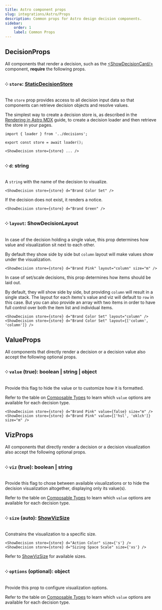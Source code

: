 ```yaml
---
title: Astro component props
slug: integrations/Astro/Props
description: Common props for Astro design decision components.
sidebar:
    order: 1
    label: Common Props
---
```





## DecisionProps

All components that render a decision, such as the [&lt;ShowDecisionCard/&gt;](/integrations/Astro/ShowDecisionCard/) component, **require** the following props.

### ༶ `store`: [StaticDecisionStore](/api/designer-functions/Types/StaticDecisionStore)

The `store` prop provides access to all decision input data so that components can retrieve decision objects and resolve values.

The simplest way to create a decision store is, as described in the [Rendering in Astro MDX](/guides/documenting-design-decisions-with-astro-and-mdx) guide, to create a decision loader and then retrieve the store in your pages.

```mdx
import { loader } from '../decisions';

export const store = await loader();

<ShowDecision store={store} ... />
```

### ༶ `d`: string

A `string` with the name of the decision to visualize.

```mdx
<ShowDecision store={store} d="Brand Color Set" />
```

<ShowDecision store={store} d="Brand Color Set" />

If the decision does not exist, it renders a notice.

```mdx
<ShowDecision store={store} d="Brand Green" />
```

<ShowDecision store={store} d="Brand Green" />

### ༶ `layout`: ShowDecisionLayout

In case of the decision holding a single value, this prop determines how value and visualization sit next to each other.

By default they show side by side but `column` layout will make values show under the visualization.

```mdx
<ShowDecision store={store} d="Brand Pink" layout="column" size="m" />
```

<ShowDecision store={store} d="Brand Pink" layout="column" size="m" />

In case of set/scale decisions, this prop determines how items should be laid out.

By default, they will show side by side, but providing `column` will result in a single stack. The layout for each items's value and viz will default to `row` in this case. But you can also provide an array with two items in order to have full control over both the item list and individual items.

```mdx
<ShowDecision store={store} d="Brand Color Set" layout="column" />
<ShowDecision store={store} d="Brand Color Set" layout={['column', 'column']} />
```

<LayoutGrid>
    <ShowDecision store={store} d="Brand Color Set" layout="column" />
    <ShowDecision store={store} d="Brand Color Set" layout={['column', 'column']} />
</LayoutGrid>

## ValueProps

All components that directly render a decision or a decision value also accept the following optional props.

### ༶ `value` (true): boolean | string | object

Provide this flag to hide the value or to customize how it is formatted.

Refer to the table on [Composable Types](/integrations/Astro/Composable/Types) to learn which `value` options are available for each decision type.

```mdx
<ShowDecision store={store} d="Brand Pink" value={false} size="m" />
<ShowDecision store={store} d="Brand Pink" value={['hsl', 'oklch']} size="m" />
```

<LayoutGrid>
    <ShowDecision store={store} d="Brand Pink" value={false} size="m" />
    <ShowDecision store={store} d="Brand Pink" value={['hsl', 'oklch']} size="m" />
</LayoutGrid>

## VizProps

All components that directly render a decision or a decision visualization also accept the following optional props.

### ༶ `viz` (true): boolean | string

Provide this flag to chose between available visualizations or to hide the decision visualization altogether, displaying only its value(s).

Refer to the table on [Composable Types](/integrations/Astro/Composable/Types) to learn which `value` options are available for each decision type.

### ༶ `size` (auto): [ShowVizSize](/api/designer-shows/Types/ShowVizSize/)

Constrains the visualization to a specific size.

```mdx
<ShowDecision store={store} d="Action Color" size={'s'} />
<ShowDecision store={store} d="Sizing Space Scale" size={'xs'} />
```

<LayoutGrid>
    <ShowDecision store={store} d="Action Color" size={'s'} />
    <ShowDecision store={store} d="Sizing Space Scale" size={'s'} />
</LayoutGrid>

Refer to [ShowVizSize](/api/designer-shows/Types/ShowVizSize) for available sizes.

### ༶ `options` (optional): object

Provide this prop to configure visualization options.

Refer to the table on [Composable Types](/integrations/Astro/Composable/Types) to learn which `value` options are available for each decision type.
